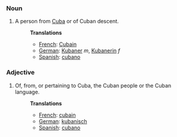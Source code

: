 ===Noun===
#A person from [[Cuba]] or of Cuban descent.
#:'''Translations'''
#:*[[French]]: [[Cubain]]
#:*[[German]]: [[Kubaner]] ''m'', [[Kubanerin]] ''f''
#:*[[Spanish]]: [[cubano]]

===Adjective===
#Of, from, or pertaining to Cuba, the Cuban people or the Cuban language.
#:'''Translations'''
#:*[[French]]: [[cubain]]
#:*[[German]]: [[kubanisch]]
#:*[[Spanish]]: [[cubano]]